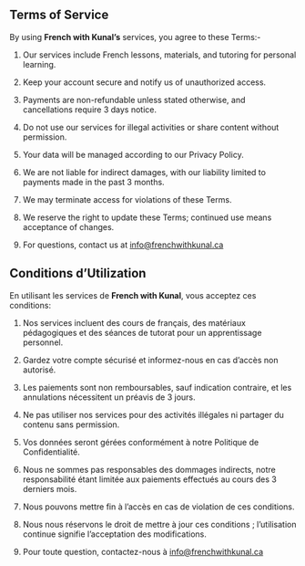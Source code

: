 ::: {.content-visible when-profile="english"}
# Terms of Service

By using **French with Kunal's** services, you agree to these Terms:-

1.  Our services include French lessons, materials, and tutoring for personal learning.

2.  Keep your account secure and notify us of unauthorized access.

3.  Payments are non-refundable unless stated otherwise, and cancellations require 3 days notice.

4.  Do not use our services for illegal activities or share content without permission.

5.  Your data will be managed according to our Privacy Policy.

6.  We are not liable for indirect damages, with our liability limited to payments made in the past 3 months.

7.  We may terminate access for violations of these Terms.

8.  We reserve the right to update these Terms; continued use means acceptance of changes.

9.  For questions, contact us at [info\@frenchwithkunal.ca](mailto:info@frenchwithkunal.ca)
:::

::: {.content-visible when-profile="french"}
# Conditions d'Utilization

En utilisant les services de **French with Kunal**, vous acceptez ces conditions:

1.  Nos services incluent des cours de français, des matériaux pédagogiques et des séances de tutorat pour un apprentissage personnel.

2.  Gardez votre compte sécurisé et informez-nous en cas d'accès non autorisé.

3.  Les paiements sont non remboursables, sauf indication contraire, et les annulations nécessitent un préavis de 3 jours.

4.  Ne pas utiliser nos services pour des activités illégales ni partager du contenu sans permission.

5.  Vos données seront gérées conformément à notre Politique de Confidentialité.

6.  Nous ne sommes pas responsables des dommages indirects, notre responsabilité étant limitée aux paiements effectués au cours des 3 derniers mois.

7.  Nous pouvons mettre fin à l'accès en cas de violation de ces conditions.

8.  Nous nous réservons le droit de mettre à jour ces conditions ; l'utilisation continue signifie l'acceptation des modifications.

9.  Pour toute question, contactez-nous à [info\@frenchwithkunal.ca](mailto:info@frenchwithkunal.ca)
:::